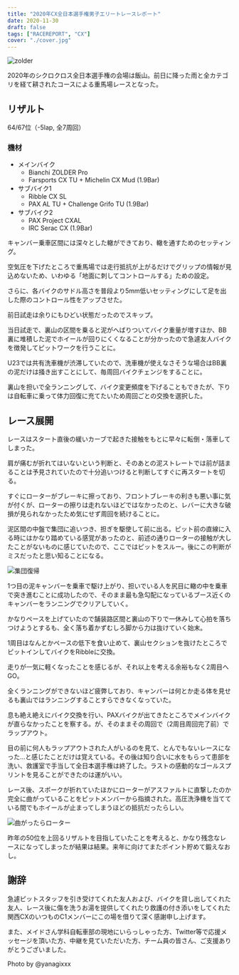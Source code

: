 ```yaml
---
title: "2020年CX全日本選手権男子エリートレースレポート"
date: 2020-11-30
draft: false
tags: ["RACEREPORT", "CX"]
cover: "./cover.jpg"
---
```


![zolder](./zolder.jpg)

2020年のシクロクロス全日本選手権の会場は飯山。前日に降った雨と全カテゴリを経て耕されたコースによる重馬場レースとなった。

## リザルト

64/67位（-5lap, 全7周回）

### 機材

- メインバイク
  - Bianchi ZOLDER Pro
  - Farsports CX TU + Michelin CX Mud (1.9Bar)
- サブバイク1
  - Ribble CX SL
  - PAX AL TU + Challenge Grifo TU (1.9Bar)
- サブバイク2
  - PAX Project CXAL
  - IRC Serac CX (1.9Bar)

キャンバー乗車区間には深々とした轍ができており、轍を通すためのセッティング。

空気圧を下げたところで重馬場では走行抵抗が上がるだけでグリップの情報が見込めないため、いわゆる「地面に刺してコントロールする」ための設定。

さらに、各バイクのサドル高さを普段より5mm低いセッティングにして足を出した際のコントロール性をアップさせた。

前日試走は余りにもひどい状態だったのでスキップ。

当日試走で、裏山の区間を乗ると泥がへばりついてバイク重量が増すほか、BB裏に堆積した泥でホイールが回りにくくなることが分かったので急遽友人バイクを徴発してピットワークを行うことに。

U23では共有洗車機が渋滞していたので、洗車機が使えなさそうな場合はBB裏の泥だけは掻き出すことにして、毎周回バイクチェンジをすることに。

裏山を担いで全ランニングして、バイク変更頻度を下げることもできたが、下りは自転車に乗って体力回復に充てたいため周回ごとの交換を選択した。

## レース展開

レースはスタート直後の緩いカーブで起きた接触をもとに早々に転倒・落車してしまった。

肩が痛むが折れてはいないという判断と、そのあとの泥ストレートでは前が詰まることは予見されていたので十分追いつけると判断してすぐに再スタートを切る。

すぐにローターがブレーキに擦っており、フロントブレーキの利きも悪い事に気が付くが、ローターの擦りは走れないほどではなかったのと、レバーに大きな破損が見られなかったため気にせず周回を続けることに。

泥区間の中盤で集団に追いつき、担ぎを駆使して前に出る。ピット前の直線に入る時にはかなり踏めている感覚があったのと、前述の通りローターの接触が大したことがないものに感じていたので、ここではピットをスルー。後にこの判断がミスだったと思い知ることになる。

![集団復帰](./zolder.jpg)

1つ目の泥キャンバーを乗車で駆け上がり、担いでいる人を尻目に轍の中を乗車で突き進むことに成功したので、そのまま最も急勾配になっているブース近くのキャンバーをランニングでクリアしていく。

かなりペースを上げていたので舗装路区間と裏山の下りで一休みして心拍を落ちつけようとするも、全く落ち着かずむしろ脚から力は抜けていく始末。

1周目はなんとかペースの低下を食い止めて、裏山セクションを抜けたところでピットインしてバイクをRibbleに交換。

走りが一気に軽くなったことを感じるが、それ以上を考える余裕もなく2周目へGO。

全くランニングができないほど疲弊しており、キャンバーは何とか走る体を見せるも裏山ではランニングすることすらできなくなっていた。

息も絶え絶えにバイク交換を行い、PAXバイクが出てきたところでメインバイクが直らなかったことを察する。が、そのままその周回で（2周目周回完了前）でラップアウト。

目の前に何人もラップアウトされた人がいるのを見て、とんでもないレースになった…と感じたことだけは覚えている。その後は知り合いに水をもらって患部を洗い、救護室で手当して全日本選手権は終了した。ラストの感動的なゴールスプリントを見ることができたのは運がいい。

レース後、スポークが折れていたほかにローターがアスファルトに直撃したのか完全に曲がっていることをピットメンバーから指摘された。高圧洗浄機を当てている間でもホイールが止まってしまうほどの抵抗だったらしい。

![曲がったらローター](./rotor.jpg)

昨年の50位を上回るリザルトを目指していたことを考えると、かなり残念なレースになってしまったが結果は結果。来年に向けてまたポイント貯めて鍛えなおし。

## 謝辞

急遽ピットスタッフを引き受けてくれた友人および、バイクを貸し出してくれた友人、レース後に傷を洗うお湯を提供してくれたり救護の付き添いをしてくれた関西CXのいつものC1メンバーにこの場を借りて深く感謝申し上げます。

また、メイドさん学科自転車部の現地にいらっしゃった方、Twitter等で応援メッセージを頂いた方、中継を見ていただいた方、チーム員の皆さん、ご支援ありがとうございました。

Photo by @yanagixxx
